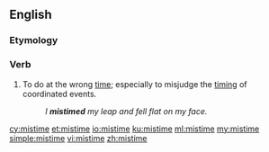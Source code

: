 ==English==

===Etymology===
{{prefix|mis|time|lang=en}}

===Verb===
{{en-verb|mistimes|mistiming|mistimed}}

# To do at the wrong [[time]]; especially to misjudge the [[timing]] of coordinated events.
#: ''I '''mistimed''' my leap and fell flat on my face.''

[[cy:mistime]]
[[et:mistime]]
[[io:mistime]]
[[ku:mistime]]
[[ml:mistime]]
[[my:mistime]]
[[simple:mistime]]
[[vi:mistime]]
[[zh:mistime]]